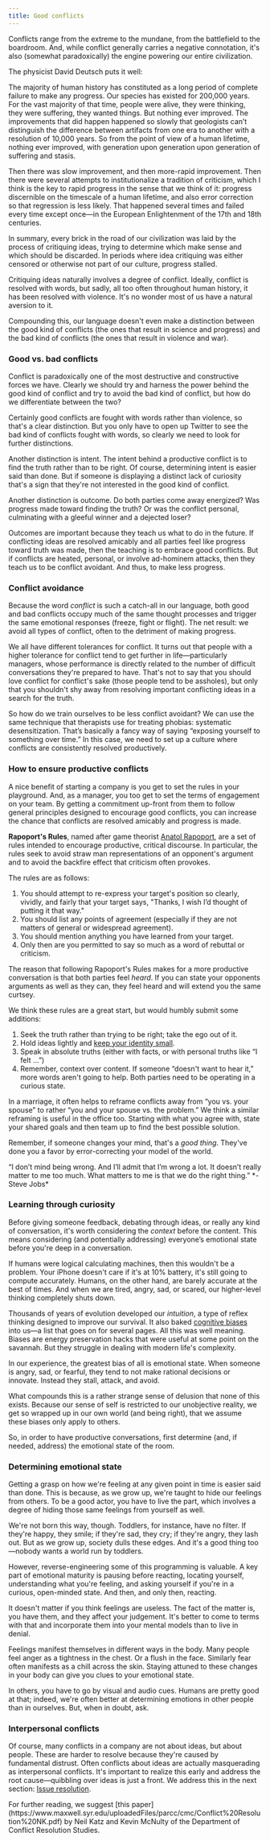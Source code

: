 ```yaml
---
title: Good conflicts
---
```



Conflicts range from the extreme to the mundane, from the battlefield to the boardroom. And, while conflict generally carries a negative connotation, it's also (somewhat paradoxically) the engine powering our entire civilization.

The physicist David Deutsch puts it well:

<Callout emoji="🗣">
The majority of human history has constituted as a long period of complete failure to make any progress. Our species has existed for 200,000 years. For the vast majority of that time, people were alive, they were thinking, they were suffering, they wanted things. But nothing ever improved. The improvements that did happen happened so slowly that geologists can’t distinguish the difference between artifacts from one era to another with a resolution of 10,000 years. So from the point of view of a human lifetime, nothing ever improved, with generation upon generation upon generation of suffering and stasis.

Then there was slow improvement, and then more-rapid improvement. Then there were several attempts to institutionalize a tradition of criticism, which I think is the key to rapid progress in the sense that we think of it: progress discernible on the timescale of a human lifetime, and also error correction so that regression is less likely. That happened several times and failed every time except once—in the European Enlightenment of the 17th and 18th centuries.
</Callout>

In summary, every brick in the road of our civilization was laid by the process of critiquing ideas, trying to determine which make sense and which should be discarded. In periods where idea critiquing was either censored or otherwise not part of our culture, progress stalled.

Critiquing ideas naturally involves a degree of conflict. Ideally, conflict is resolved with words, but sadly, all too often throughout human history, it has been resolved with violence. It's no wonder most of us have a natural aversion to it.

Compounding this, our language doesn't even make a distinction between the good kind of conflicts (the ones that result in science and progress) and the bad kind of conflicts (the ones that result in violence and war).

### Good vs. bad conflicts

Conflict is paradoxically one of the most destructive and constructive forces we have. Clearly we should try and harness the power behind the good kind of conflict and try to avoid the bad kind of conflict, but how do we differentiate between the two?

Certainly good conflicts are fought with words rather than violence, so that's a clear distinction. But you only have to open up Twitter to see the bad kind of conflicts fought with words, so clearly we need to look for further distinctions.

Another distinction is intent. The intent behind a productive conflict is to find the truth rather than to be right. Of course, determining intent is easier said than done. But if someone is displaying a distinct lack of curiosity that's a sign that they're not interested in the good kind of conflict.

Another distinction is outcome. Do both parties come away energized? Was progress made toward finding the truth? Or was the conflict personal, culminating with a gleeful winner and a dejected loser?

Outcomes are important because they teach us what to do in the future. If conflicting ideas are resolved amicably and all parties feel like progress toward truth was made, then the teaching is to embrace good conflicts. But if conflicts are heated, personal, or involve ad-hominem attacks, then they teach us to be conflict avoidant. And thus, to make less progress.

### Conflict avoidance

Because the word *conflict* is such a catch-all in our language, both good and bad conflicts occupy much of the same thought processes and trigger the same emotional responses (freeze, fight or flight). The net result: we avoid all types of conflict, often to the detriment of making progress.

We all have different tolerances for conflict. It turns out that people with a higher tolerance for conflict tend to get further in life—particularly managers, whose performance is directly related to the number of difficult conversations they're prepared to have. That's not to say that you should love conflict for conflict's sake (those people tend to be assholes), but only that you shouldn't shy away from resolving important conflicting ideas in a search for the truth.

So how do we train ourselves to be less conflict avoidant? We can use the same technique that therapists use for treating phobias: systematic desensitization. That’s basically a fancy way of saying “exposing yourself to something over time.” In this case, we need to set up a culture where conflicts are consistently resolved productively.

### How to ensure productive conflicts

A nice benefit of starting a company is you get to set the rules in your playground. And, as a manager, you too get to set the terms of engagement on your team. By getting a commitment up-front from them to follow general principles designed to encourage good conflicts, you can increase the chance that conflicts are resolved amicably and progress is made.

**Rapoport's Rules**, named after game theorist [Anatol Rapoport](https://en.wikipedia.org/wiki/Anatol_Rapoport), are a set of rules intended to encourage productive, critical discourse. In particular, the rules seek to avoid straw man representations of an opponent's argument and to avoid the backfire effect that criticism often provokes.

The rules are as follows:

1. You should attempt to re-express your target's position so clearly, vividly, and fairly that your target says, "Thanks, I wish I’d thought of putting it that way."
2. You should list any points of agreement (especially if they are not matters of general or widespread agreement).
3. You should mention anything you have learned from your target.
4. Only then are you permitted to say so much as a word of rebuttal or criticism.

The reason that following Rapoport's Rules makes for a more productive conversation is that both parties feel *heard*. If you can state your opponents arguments as well as they can, they feel heard and will extend you the same curtsey.

We think these rules are a great start, but would humbly submit some additions:

1. Seek the truth rather than trying to be right; take the ego out of it.
2. Hold ideas lightly and [keep your identity small](http://www.paulgraham.com/identity.html).
3. Speak in absolute truths (either with facts, or with personal truths like “I felt ...”)
4. Remember, context over content. If someone “doesn't want to hear it,” more words aren't going to help. Both parties need to be operating in a curious state.

In a marriage, it often helps to reframe conflicts away from “you vs. your spouse” to rather “you and your spouse vs. the problem.” We think a similar reframing is useful in the office too. Starting with what you agree with, state your shared goals and then team up to find the best possible solution.

Remember, if someone changes your mind, that's a *good thing*. They've done you a favor by error-correcting your model of the world.

<Callout emoji="🗣">
“I don’t mind being wrong. And I’ll admit that I’m wrong a lot. It doesn’t really matter to me too much. What matters to me is that we do the right thing.”
*- Steve Jobs*
</Callout>

### Learning through curiosity

Before giving someone feedback, debating through ideas, or really any kind of conversation, it's worth considering the *context* before the content. This means considering (and potentially addressing) everyone’s emotional state before you're deep in a conversation.

If humans were logical calculating machines, then this wouldn't be a problem. Your iPhone doesn't care if it's at 10% battery, it's still going to compute accurately. Humans, on the other hand, are barely accurate at the best of times. And when we are tired, angry, sad, or scared, our higher-level thinking completely shuts down.

Thousands of years of evolution developed our *intuition*, a type of reflex thinking designed to improve our survival. It also baked [cognitive biases](https://en.wikipedia.org/wiki/List_of_cognitive_biases) into us—a list that goes on for several pages. All this was well meaning. Biases are energy preservation hacks that were useful at some point on the savannah. But they struggle in dealing with modern life's complexity.

In our experience, the greatest bias of all is emotional state. When someone is angry, sad, or fearful, they tend to not make rational decisions or innovate. Instead they stall, attack, and avoid.

What compounds this is a rather strange sense of delusion that none of this exists. Because our sense of self is restricted to our unobjective reality, we get so wrapped up in our own world (and being right), that we assume these biases only apply to others.

So, in order to have productive conversations, first determine (and, if needed, address) the emotional state of the room.

### Determining emotional state

Getting a grasp on how we're feeling at any given point in time is easier said than done. This is because, as we grow up, we're taught to hide our feelings from others. To be a good actor, you have to live the part, which involves a degree of hiding those same feelings from yourself as well.

We're not born this way, though. Toddlers, for instance, have no filter. If they're happy, they smile; if they're sad, they cry; if they're angry, they lash out. But as we grow up, society dulls these edges. And it's a good thing too—nobody wants a world run by toddlers.

However, reverse-engineering some of this programming is valuable. A key part of emotional maturity is pausing before reacting, locating yourself, understanding what you're feeling, and asking yourself if you're in a curious, open-minded state. And then, and only then, reacting.

It doesn't matter if you think feelings are useless. The fact of the matter is, you have them, and they affect your judgement. It's better to come to terms with that and incorporate them into your mental models than to live in denial.

Feelings manifest themselves in different ways in the body. Many people feel anger as a tightness in the chest. Or a flush in the face. Similarly fear often manifests as a chill across the skin. Staying attuned to these changes in your body can give you clues to your emotional state.

In others, you have to go by visual and audio cues. Humans are pretty good at that; indeed, we're often better at determining emotions in other people than in ourselves. But, when in doubt, ask.

### Interpersonal conflicts

Of course, many conflicts in a company are not about ideas, but about people. These are harder to resolve because they're caused by fundamental distrust. Often conflicts about ideas are actually masquerading as interpersonal conflicts. It's important to realize this early and address the root cause—quibbling over ideas is just a front. We address this in the next section: [Issue resolution](/conflict-resolution/issue-resolution).

<Callout emoji="📖">
For further reading, we suggest [this paper](https://www.maxwell.syr.edu/uploadedFiles/parcc/cmc/Conflict%20Resolution%20NK.pdf) by Neil Katz and Kevin McNulty of the Department of Conflict Resolution Studies.
</Callout>